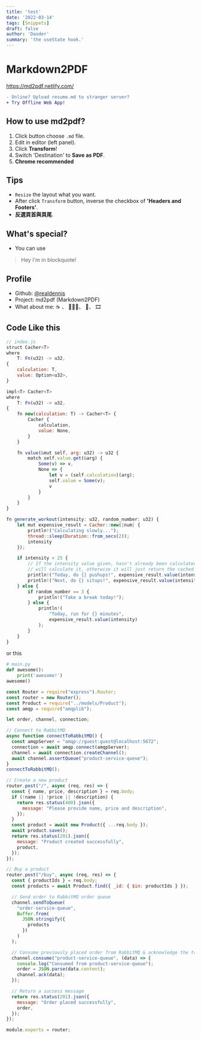 ```yaml
---
title: 'test'
date: '2022-03-14'
tags: [Snippets]
draft: false
author: 'Daoder'
summary: 'the useState hook.'
---
```


# Markdown2PDF 
https://md2pdf.netlify.com/

```diff
- Online? Upload resume.md to stranger server?
+ Try Offline Web App!
```

## How to use md2pdf?
1. Click button choose `.md` file.
2. Edit in editor (left panel).
3. Click **Transform**!
4. Switch 'Destination' to **Save as PDF**.
4. **Chrome recommended**

## Tips
- `Resize` the layout what you want.
- After click `Transform` button, inverse the checkbox of **'Headers and Footers'**. 
- **反選頁首與頁尾**.

## What's special?
- You can use  
<blockquote>Hey I'm in blockquote!</blockquote>

## Profile
- Github: [@realdennis](https://github.com/realdennis)
- Project: md2pdf (Markdown2PDF)
- What about me: ☕ 、 👨🏻‍💻️、 🍕、 🎞️

## Code Like this
```javascript
// index.js
struct Cacher<T>
where
    T: Fn(u32) -> u32,
{
    calculation: T,
    value: Option<u32>,
}

impl<T> Cacher<T>
where
    T: Fn(u32) -> u32,
{
    fn new(calculation: T) -> Cacher<T> {
        Cacher {
            calculation,
            value: None,
        }
    }

    fn value(&mut self, arg: u32) -> u32 {
        match self.value.get(&arg) {
            Some(v) => v,
            None => {
                let v = (self.calculation)(arg);
                self.value = Some(v);
                v
            }
        }
    }
}

fn generate_workout(intensity: u32, random_number: u32) {
    let mut expensive_result = Cacher::new(|num| {
        println!("Calculating slowly...");
        thread::sleep(Duration::from_secs(2));
        intensity
    });

    if intensity < 25 {
        // If the intensity value given, hasn't already been calculated the expensive_result Cacher 
        // will calculate it, otherwise it will just return the cached result
        println!("Today, do {} pushups!", expensive_result.value(intensity));
        println!("Next, do {} situps!", expensive_result.value(intensity));
    } else {
        if random_number == 3 {
            println!("Take a break today!");
        } else {
            println!(
                "Today, run for {} minutes",
                expensive_result.value(intensity)
            );
        }
    }
}

```

or this

```python
# main.py
def awesome():
    print('awesome!')
awesome()
```

```js
const Router = require("express").Router;
const router = new Router();
const Product = require("../models/Product");
const amqp = require("amqplib");

let order, channel, connection;

// Connect to RabbitMQ
async function connectToRabbitMQ() {
  const amqpServer = "amqp://guest:guest@localhost:5672";
  connection = await amqp.connect(amqpServer);
  channel = await connection.createChannel();
  await channel.assertQueue("product-service-queue");
}
connectToRabbitMQ();

// Create a new product
router.post("/", async (req, res) => {
  const { name, price, description } = req.body;
  if (!name || !price || !description) {
    return res.status(400).json({
      message: "Please provide name, price and description",
    });
  }
  const product = await new Product({ ...req.body });
  await product.save();
  return res.status(201).json({
    message: "Product created successfully",
    product,
  });
});

// Buy a product
router.post("/buy", async (req, res) => {
  const { productIds } = req.body;
  const products = await Product.find({ _id: { $in: productIds } });

  // Send order to RabbitMQ order queue
  channel.sendToQueue(
    "order-service-queue",
    Buffer.from(
      JSON.stringify({
        products
      })
    )
  );

  // Consume previously placed order from RabbitMQ & acknowledge the transaction
  channel.consume("product-service-queue", (data) => {
    console.log("Consumed from product-service-queue");
    order = JSON.parse(data.content);
    channel.ack(data);
  });

  // Return a success message
  return res.status(201).json({
    message: "Order placed successfully",
    order,
  });
});

module.exports = router;
```

